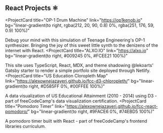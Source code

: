 ## React Projects ⚛️

<ProjectCard
  title="OP-1 Drum Machine"
  link="https://op1kenob.io"
  bg="linear-gradient(to right, rgba(212, 20, 90, 0.8) 0%, rgba(251, 176, 59, 0.9) 100%)"
>
  Debug your mind with this simulation of Teenage Engineering's OP-1 synthesizer. Bringing the joy of this sweet little synth to the denizens of the internet with React.
</ProjectCard>
<ProjectCard
  title="ALXO.IO"
  link="https://alxo.io"
  bg="linear-gradient(to right, #009245 0%, #FCEE21 100%)"
>
  This site uses TypeScript, React, MDX, and theme shadowing @lekoarts' Gatsby starter to render a simple portfolo site deployed through Netlify.
</ProjectCard>
<ProjectCard
  title="US Education Cloropleth Map"
  link="https://alexownejazayeri.github.io/fcc-d3-chloropleth/"
  bg="linear-gradient(to right, #D585FF 0%, #00FFEE 100%)" 
>
  A data visualization of US Educational Attainment (2010 - 2014) using D3 - part of freeCodeCamp's data visualization certification.
</ProjectCard>
<ProjectCard
  title="Pomodoro Timer"
  link="https://alexownejazayeri.github.io/fcc-react-pomodoro/"
  bg="linear-gradient(to right, #9FACE6 0%, #74EBD5 100%)"
>
  A pomodoro timer built with React - part of freeCodeCamp's frontend libraries curriculum.
</ProjectCard>